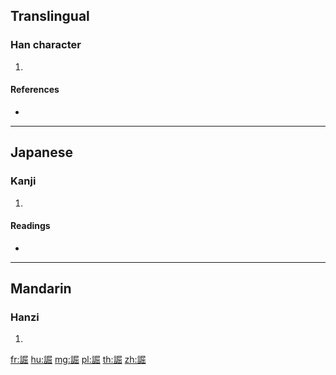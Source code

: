 {{character info/new}}
==Translingual==

===Han character===
{{Han char|rn=149|rad=言|as=08|sn=15|four=|canj=YRSUU}}

# {{defn|Han|sort=言08}}

====References====
* {{Han ref|kx=1165.150|dkj=35590|dj=1630.310|hdz=63993.090|uh=8AB3|ud=35507}}

----

==Japanese==

===Kanji===
{{ja-kanji|grade=|rs=言08}}

# {{defn|lang=ja|sort=言08}}

====Readings====
* {{ja-readings|on=[[くつ]] (kutsu), [[こち]] (kochi)|kun=[[つまる]] (tsumaru), [[まがる]] (magaru), [[まげる]] (mageru)|nanori=}}

----

==Mandarin==

===Hanzi===
{{cmn-hanzi|pin=[[qū]] ([[qu1]])|wg=ch'ü<sup>1</sup>}}

# {{defn|lang=cmn|sort=言08}}

[[fr:誳]]
[[hu:誳]]
[[mg:誳]]
[[pl:誳]]
[[th:誳]]
[[zh:誳]]
